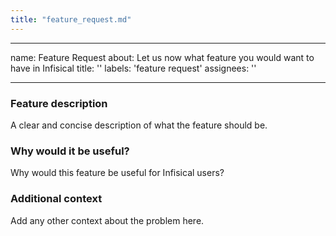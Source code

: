 ```yaml
---
title: "feature_request.md"
---
```


---
name: Feature Request
about: Let us now what feature you would want to have in Infisical
title: ''
labels: 'feature request'
assignees: ''

---

### Feature description
A clear and concise description of what the feature should be.

### Why would it be useful?
Why would this feature be useful for Infisical users? 

### Additional context
Add any other context about the problem here.
